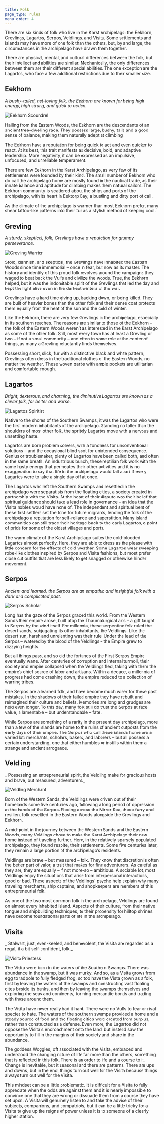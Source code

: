 ```yaml
---
title: Folk
page_type: rules
menu_order: 4
---
```


There are six kinds of folk who live in the Karst Archipelago: the Eekhorn, Grevlings, Lagartos, Serpos, Veldlings, and Visita. Some settlements and islands may have more of one folk than the others, but, by and large, the circumstances in the archipelago have drawn them together.

There are physical, mental, and cultural differences between the folk, but their intellect and abilities are similar. Mechanically, the only differences between them are their different special abilities. The one exception are the Lagartos, who face a few additional restrictions due to their smaller size.

## Eekhorn

_A bushy-tailed, nut-loving folk, the Eekhorn are known for being high energy, high strung, and quick to action._

![Eekhorn Scoundrel](../../images/eekhorn.png)

Hailing from the Eastern Woods, the Eekhorn are the descendants of an ancient tree-dwelling race. They possess large, bushy, tails and a good sense of balance, making them naturally adept at climbing.

The Eekhorn have a reputation for being quick to act and even quicker to react. At its best, this trait manifests as decisive, bold, and adaptive leadership. More negativity, it can be expressed as an impulsive, unfocused, and unreliable temperament.

There are few Eekhorn in the Karst Archipelago, as very few of its settlements were founded by their kind. The small number of Eekhorn who do call the archipelago home are mostly found in the nautical trade, as their innate balance and aptitude for climbing makes them natural sailors. The Eekhorn community is scattered about the ships and ports of the archipelago, with its heart in Eektorp Bay, a bustling and dirty port of call.

As the climate of the archipelago is warmer than most Eekhorn prefer, many shear tattoo-like patterns into their fur as a stylish method of keeping cool.

## Grevling

_A sturdy, skeptical, folk, Grevlings have a reputation for grumpy perseverance._

![Grevling Warrior](../../images/grevling.png)

Stoic, clannish, and skeptical, the Grevlings have inhabited the Eastern Woods since time immemorial – once in fear, but now as its master. The history and identity of this proud folk revolves around the campaigns they waged to beat back the Vulfs and civilize the woods. True, the Eekhorn helped, but it was the indomitable spirit of the Grevlings that led the day and kept the light alive even in the darkest winters of the war.

Grevlings have a hard time giving up, backing down, or being killed. They are built of heavier bones than the other folk and their dense coat protects them equally from the heat of the sun and the cold of winter.

Like the Eekhorn, there are very few Grevlings in the archipelago, especially in its southern reaches. The reasons are similar to those of the Eekhorn – the folk of the Eastern Woods weren’t as interested in the Karst Archipelago as some of the other folk. Still, most every town has at least a Grevling or two – if not a small community – and often in some role at the center of things, as many a Grevling reluctantly finds themselves.

Possessing short, slick, fur with a distinctive black and white pattern, Grevlings often dress in the traditional clothes of the Eastern Woods, no matter the weather. These woven garbs with ample pockets are utilitarian and comfortable enough.

## Lagartos

_Bright, dexterous, and charming, the diminutive Lagartos are known as a clever folk, for better and worse._

![Lagartos Spiritist](../../images/lagartos.png)

Native to the shores of the Southern Swamps, it was the Lagartos who were the first modern inhabitants of the archipelago. Standing no taller than the shoulders of most other folk, the spritely Lagartos move with a nervous and unsettling haste.

Lagartos are born problem solvers, with a fondness for unconventional solutions – and the occasional blind spot for unintended consequence. Genius or troublemaker, plenty of Lagartos have been called both, and often in the same breath. An industrious bunch, these reptilian folk work with the same hasty energy that permeates their other activities and it is no exaggeration to say that life in the archipelago would fall apart if every Lagartos were to take a single day off at once.

The Lagartos who left the Southern Swamps and resettled in the archipelago were separatists from the floating cities, a society created in partnership with the Visita. At the heart of their dispute was their belief that spiritual guidance should take a lead role in governance – an idea that the Visita nobles would have none of. The independent and spiritual bent of these first settlers set the tone for future migrants, lending the folk of the archipelago a reputation for self-reliance and superstition. Many island communities can still trace their heritage back to the early Lagartos, a point of pride for some of the oldest villages and ports.

The warm climate of the Karst Archipelago suites the cold-blooded Lagartos almost perfectly. Here, they are able to dress as the please with little concern for the effects of cold weather. Some Lagartos wear sweeping robe-like clothes inspired by Serpos and Visita fashions, but most prefer close cut outfits that are less likely to get snagged or otherwise hinder movement.

## Serpos

_Ancient and learned, the Serpos are an empathic and insightful folk with a dark and complicated past._

![Serpos Scholar](../../images/serpos.png)

Long has the gaze of the Serpos graced this world. From the Western Sands their empire arose, built atop the Thaumaturgical arts – a gift taught to Serpos by the wind itself. For millennia, these serpentine folk ruled the desert sands, subjugating its other inhabitants, the Veldlings. Like the desert sun, harsh and unrelenting was their rule. Under the lead of the Serpos – watered by the blood of the Veldlings – the Empire grew to dizzying heights.

But all things pass, and so did the fortunes of the First Serpos Empire eventually wane. After centuries of corruption and internal turmoil, their society and empire collapsed when the Veldlings fled, taking with them the empire’s chief source of labor and artisans. Within a decade, a millennia of progress had come crashing down, the empire reduced to a collection of warring tribes.

The Serpos are a learned folk, and have become much wiser for these past mistakes. In the shadows of their failed empire they have rebuilt and reimagined their culture and beliefs. Memories are long and grudges are held even longer. To this day, many folk still do trust the Serpos at face value, a lamentable – but understandable – fate.

While Serpos are something of a rarity in the present day archipelago, more than a few of the islands are home to the ruins of ancient outposts from the early days of their empire. The Serpos who call these islands home are a varied lot: merchants, scholars, bakers, and laborers – but all possess a certain understanding, one that either humbles or instills within them a strange and ancient arrogance.

## Veldling

_ Possessing an entrepreneurial spirit, the Veldling make for gracious hosts and brave, but measured, adventurers._

![Veldling Merchant](../../images/veldling.png)

Born of the Western Sands, the Veldlings were driven out of their homelands some five centuries ago, following a long period of oppression at the hands of the Serpos. Fleeing across the Mirror Sea, these furry and resilient folk resettled in the Eastern Woods alongside the Grevlings and Eekhorn.

A mid-point in the journey between the Western Sands and the Eastern Woods, many Veldlings chose to make the Karst Archipelago their new home instead of traveling further. Here, in the relatively sparsely populated archipelago, they found respite, their settlements. Some five centuries later, they remain a large portion of the archipelago’s residents.

Veldlings are brave – but measured – folk. They know that discretion is often the better part of valor, a trait that makes for fine adventurers. As careful as they are, they are equally – if not more-so – ambitious. A sociable lot, most Veldlings enjoy the situations that arise from interpersonal interactions, good or bad. These aspects of the Veldlings' psyche help explain why many traveling merchants, ship captains, and shopkeepers are members of this entrepreneurial folk.

As one of the two most common folk in the archipelago, Veldlings are found on almost every inhabited island. Aspects of their culture, from their native tongue and shipbuilding techniques, to their propensity for hilltop shrines have become foundational parts of life in the archipelago.

## Visita

_ Stalwart, just, even-keeled, and benevolent, the Visita are regarded as a regal, if a bit self-confident, folk._

![Visita Priestess](../../images/visita.png)

The Visita were born in the waters of the Southern Swamps. There was abundance in the swamp, but it was murky. And so, as a Visita grows from egg to tadpole to fully fledged frog, so too have the Vista grown as a folk, first by leaving the waters of the swamps and constructing vast floating cites beside its banks, and then by leaving the swamps themselves and exploring the seas and continents, forming mercantile bonds and trading with those around them.

The Visita have never really had it hard. There were no Vulfs to fear or rival species to hate. The waters of the southern swamps provided a home and a steady source of food and the floating cities were created from surplus, rather than constructed as a defense. Even more, the Lagartos did not oppose the Visita's encroachment onto the land, but instead saw the opportunity to fill in the margins of their society and share in the abundance.

The goddess Woggles, oft associated with the Visita, embraced and understood the changing nature of life far more than the others, something that is reflected in this folk. There is an order to life and a course to it. Change is inevitable, but it seasonal and there are patterns. There are ups and downs, but in the end, things turn out well for the Visita because things always turn out well for the Visita.

This mindset can be a little problematic. It is difficult for a Visita to fully appreciate when the odds are against them and it is nearly impossible to convince one that they are wrong or dissuade them from a course they have set upon. A Visita will genuinely listen to and take the advice of their subjects, companions, and compatriots, but it can be a little tricky for a Visita to give up the reigns of power unless it is to someone of a clearly higher station.
